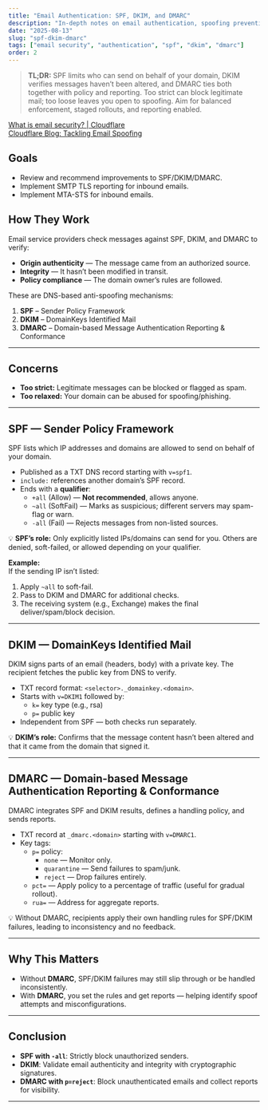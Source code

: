 ```yaml
---
title: "Email Authentication: SPF, DKIM, and DMARC"
description: "In-depth notes on email authentication, spoofing prevention, and policy configuration."
date: "2025-08-13"
slug: "spf-dkim-dmarc"
tags: ["email security", "authentication", "spf", "dkim", "dmarc"]
order: 2
---
```


> **TL;DR:** SPF limits who can send on behalf of your domain, DKIM verifies messages haven’t been altered, and DMARC ties both together with policy and reporting. Too strict can block legitimate mail; too loose leaves you open to spoofing. Aim for balanced enforcement, staged rollouts, and reporting enabled.

[What is email security? | Cloudflare](https://www.cloudflare.com/learning/email-security/)  
[Cloudflare Blog: Tackling Email Spoofing](https://blog.cloudflare.com/tackling-email-spoofing/?_gl=1*ocnswq*_gcl_au*NTYyNTM4NDc3LjE3MTUwMTkzOTE.*_ga*NjhiMzgwOTYtZDA1NC00NGQyLTliYTMtZDBiOTJjNzM2NmI0*_ga_SQCRB0TXZW*MTcyMjYxNDg4NS42LjEuMTcyMjYxNDkxNS4wLjAuMA)

## Goals
- Review and recommend improvements to SPF/DKIM/DMARC.
- Implement SMTP TLS reporting for inbound emails.
- Implement MTA-STS for inbound emails.

## How They Work
Email service providers check messages against SPF, DKIM, and DMARC to verify:
- **Origin authenticity** — The message came from an authorized source.
- **Integrity** — It hasn’t been modified in transit.
- **Policy compliance** — The domain owner’s rules are followed.

These are DNS-based anti-spoofing mechanisms:
1. **SPF** – Sender Policy Framework  
2. **DKIM** – DomainKeys Identified Mail  
3. **DMARC** – Domain-based Message Authentication Reporting & Conformance  

---

## Concerns
- **Too strict:** Legitimate messages can be blocked or flagged as spam.
- **Too relaxed:** Your domain can be abused for spoofing/phishing.

---

## SPF — Sender Policy Framework
SPF lists which IP addresses and domains are allowed to send on behalf of your domain.

- Published as a TXT DNS record starting with `v=spf1`.
- `include:` references another domain’s SPF record.
- Ends with a **qualifier**:
  - `+all` (Allow) — **Not recommended**, allows anyone.
  - `~all` (SoftFail) — Marks as suspicious; different servers may spam-flag or warn.
  - `-all` (Fail) — Rejects messages from non-listed sources.

💡 **SPF’s role:** Only explicitly listed IPs/domains can send for you. Others are denied, soft-failed, or allowed depending on your qualifier.

**Example:**  
If the sending IP isn’t listed:
1. Apply `~all` to soft-fail.
2. Pass to DKIM and DMARC for additional checks.
3. The receiving system (e.g., Exchange) makes the final deliver/spam/block decision.

---

## DKIM — DomainKeys Identified Mail
DKIM signs parts of an email (headers, body) with a private key. The recipient fetches the public key from DNS to verify.

- TXT record format: `<selector>._domainkey.<domain>`.
- Starts with `v=DKIM1` followed by:
  - `k=` key type (e.g., rsa)
  - `p=` public key
- Independent from SPF — both checks run separately.

💡 **DKIM’s role:** Confirms that the message content hasn’t been altered and that it came from the domain that signed it.

---

## DMARC — Domain-based Message Authentication Reporting & Conformance
DMARC integrates SPF and DKIM results, defines a handling policy, and sends reports.

- TXT record at `_dmarc.<domain>` starting with `v=DMARC1`.
- Key tags:
  - `p=` policy:  
    - `none` — Monitor only.  
    - `quarantine` — Send failures to spam/junk.  
    - `reject` — Drop failures entirely.  
  - `pct=` — Apply policy to a percentage of traffic (useful for gradual rollout).  
  - `rua=` — Address for aggregate reports.

💡 Without DMARC, recipients apply their own handling rules for SPF/DKIM failures, leading to inconsistency and no feedback.

---

## Why This Matters
- Without **DMARC**, SPF/DKIM failures may still slip through or be handled inconsistently.
- With **DMARC**, you set the rules and get reports — helping identify spoof attempts and misconfigurations.

---

## Conclusion
- **SPF with `-all`**: Strictly block unauthorized senders.
- **DKIM**: Validate email authenticity and integrity with cryptographic signatures.
- **DMARC with `p=reject`**: Block unauthenticated emails and collect reports for visibility.

---
